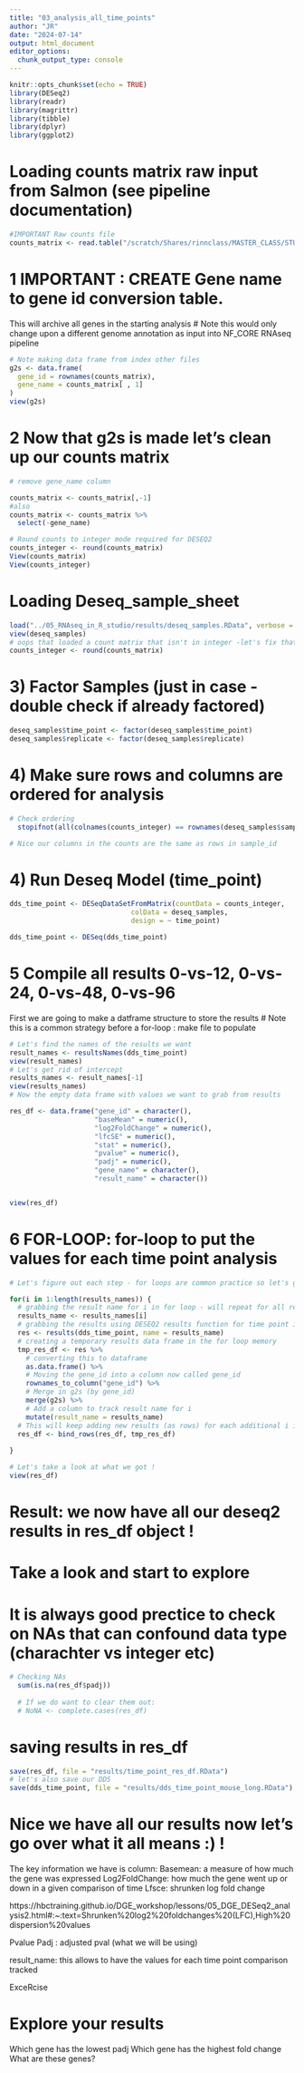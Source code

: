 ```yaml
---
title: "03_analysis_all_time_points"
author: "JR"
date: "2024-07-14"
output: html_document
editor_options: 
  chunk_output_type: console
---
```


```r
knitr::opts_chunk$set(echo = TRUE)
library(DESeq2)
library(readr)
library(magrittr)
library(tibble)
library(dplyr)
library(ggplot2)
```

# Loading counts matrix raw input from Salmon (see pipeline documentation)
```r

#IMPORTANT Raw counts file
counts_matrix <- read.table("/scratch/Shares/rinnclass/MASTER_CLASS/STUDENTS/jahu8701/MASTER_CLASS/data/salmon.merged.gene_counts.tsv", header=TRUE, row.names=1)

```

# 1 IMPORTANT : CREATE Gene name to gene id conversion table.
This will archive all genes in the starting analysis 
# Note this would only change upon a different genome annotation as input into NF_CORE RNAseq pipeline
```r

# Note making data frame from index other files
g2s <- data.frame(
  gene_id = rownames(counts_matrix),
  gene_name = counts_matrix[ , 1]
)
view(g2s)

```

# 2 Now that g2s is made let's clean up our counts matrix
```r
# remove gene_name column

counts_matrix <- counts_matrix[,-1]
#also
counts_matrix <- counts_matrix %>%
  select(-gene_name)

# Round counts to integer mode required for DESEQ2
counts_integer <- round(counts_matrix)
View(counts_matrix)
View(counts_integer)

```

# Loading Deseq_sample_sheet
```r
load("../05_RNAseq_in_R_studio/results/deseq_samples.RData", verbose = T)
view(deseq_samples)
# oops that loaded a count matrix that isn't in integer -let's fix that
counts_integer <- round(counts_matrix)

```

# 3) Factor Samples (just in case - double check if already factored)
```r

deseq_samples$time_point <- factor(deseq_samples$time_point)
deseq_samples$replicate <- factor(deseq_samples$replicate)

```

# 4) Make sure rows and columns are ordered for analysis
```r


# Check ordering
  stopifnot(all(colnames(counts_integer) == rownames(deseq_samples$sample_id)))

# Nice our columns in the counts are the same as rows in sample_id

```


# 4) Run Deseq Model (time_point)
```r

dds_time_point <- DESeqDataSetFromMatrix(countData = counts_integer,
                              colData = deseq_samples,
                              design = ~ time_point)

dds_time_point <- DESeq(dds_time_point)

```

# 5 Compile all results 0-vs-12, 0-vs-24, 0-vs-48, 0-vs-96
First we are going to make a datframe structure to store the results
# Note this is a common strategy before a for-loop : make file to populate

```r

# Let's find the names of the results we want
result_names <- resultsNames(dds_time_point)
view(result_names)
# Let's get rid of intercept
results_names <- result_names[-1]
view(results_names)
# Now the empty data frame with values we want to grab from results

res_df <- data.frame("gene_id" = character(), 
                     "baseMean" = numeric(), 
                     "log2FoldChange" = numeric(), 
                     "lfcSE" = numeric(),
                     "stat" = numeric(),
                     "pvalue" = numeric(),
                     "padj" = numeric(),
                     "gene_name" = character(),
                     "result_name" = character())


view(res_df)

```

# 6 FOR-LOOP: for-loop to put the values for each time point analysis
```r

# Let's figure out each step - for loops are common practice so let's get to know them

for(i in 1:length(results_names)) {
  # grabbing the result name for i in for loop - will repeat for all result names
  results_name <- results_names[i]
  # grabbing the results using DESEQ2 results function for time point i
  res <- results(dds_time_point, name = results_name)
  # creating a temporary results data frame in the for loop memory
  tmp_res_df <- res %>% 
    # converting this to dataframe
    as.data.frame() %>%
    # Moving the gene_id into a column now called gene_id
    rownames_to_column("gene_id") %>%
    # Merge in g2s (by gene_id)
    merge(g2s) %>%
    # Add a column to track result name for i
    mutate(result_name = results_name)
  # This will keep adding new results (as rows) for each additional i in for loop
  res_df <- bind_rows(res_df, tmp_res_df)
  
}

# Let's take a look at what we got !
view(res_df)
```
# Result: we now have all our deseq2 results in res_df object !
# Take a look and start to explore 


# It is always good prectice to check on NAs that can confound data type (charachter vs integer etc)

```r
# Checking NAs
  sum(is.na(res_df$padj))
  
  # If we do want to clear them out:
  # NoNA <- complete.cases(res_df)

```

# saving results in res_df
```r
save(res_df, file = "results/time_point_res_df.RData")
# let's also save our DDS
save(dds_time_point, file = "results/dds_time_point_mouse_long.RData")
```

# Nice we have all our results now let's go over what it all means :) !
The key information we have is column:
Basemean: a measure of how much the gene was expressed
Log2FoldChange: how much the gene went up or down in a given comparison of time
Lfsce: shrunken log fold change

https://hbctraining.github.io/DGE_workshop/lessons/05_DGE_DESeq2_analysis2.html#:~:text=Shrunken%20log2%20foldchanges%20(LFC),High%20dispersion%20values

Pvalue
Padj : adjusted pval (what we will be using)

result_name: this allows to have the values for each time point comparison tracked

########## ExceRcise #########
# Explore your results 
Which gene has the lowest padj
Which gene has the highest fold change
What are these genes?








